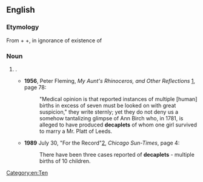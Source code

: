 ==English==

===Etymology===
From {{term|deca-||[[ten]]}} + {{term|-ple||[[multiply]]}} +{{term|-et||''forming [[diminutive]]s''}}, in ignorance of existence of {{term|decuplet}}

===Noun===
{{en-noun}}

# {{altform|decuplet|lang=en}}.
#* '''1956''', Peter Fleming, ''My Aunt's Rhinoceros, and Other Reflections'' [http://books.google.com/books?id=xfs1AAAAMAAJ], page 78:
#*: "Medical opinion is that reported instances of multiple [human] births in excess of seven must be looked on with great suspicion," they write sternly; yet they do not deny us a somehow tantalizing glimpse of Ann Birch who, in 1781, is alleged to have produced '''decaplets''' of whom one girl survived to marry a Mr. Platt of Leeds.
#* '''1989''' July 30, "For the Record"[http://nl.newsbank.com/nl-search/we/Archives?p_product=CSTB&p_text_direct-0=0EB36E6E27B9A0B2], ''Chicago Sun-Times'', page 4:
#*: There have been three cases reported of '''decaplets''' - multiple births of 10 children. <!-- this and other News Archive results appear to depend on Guinness -->

[[Category:en:Ten]]